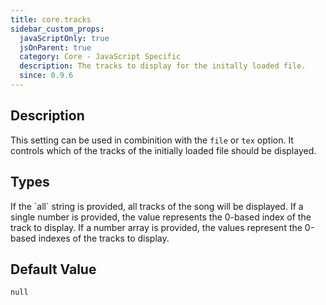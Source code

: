 ```yaml
---
title: core.tracks
sidebar_custom_props:
  javaScriptOnly: true
  jsOnParent: true
  category: Core - JavaScript Specific
  description: The tracks to display for the initally loaded file.
  since: 0.9.6
---
```


<SinceBadge since="0.9.6" />


## Description

This setting can be used in combinition with the `file` or `tex` option. It controls which of the tracks
of the initially loaded file should be displayed.

<PropertyDescription metadata={metadata} />

## Types

<TypeTable>
    <TypeRow type="all" name="'all'">
        If the `all` string is provided, all tracks of the song will be displayed. 
    </TypeRow>
    <TypeRow type="all" name="int">
        If a single number is provided, the value represents the 0-based index of the track to display. 
    </TypeRow>
    <TypeRow type="all" name="int[]">
        If a number array is provided, the values represent the 0-based indexes of the tracks to display.
    </TypeRow>
</TypeTable>


## Default Value

`null`
